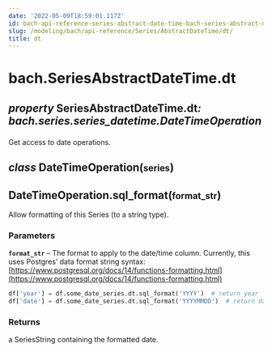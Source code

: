 ```yaml
---
date: '2022-05-09T18:59:01.117Z'
id: bach-api-reference-series-abstract-date-time-bach-series-abstract-date-time-dt
slug: /modeling/bach/api-reference/Series/AbstractDateTime/dt/
title: dt
---
```


# bach.SeriesAbstractDateTime.dt

<div className="property">

<h2 className="signature-property"><span className="type-annotation"><em>property</em></span> <span className="additional-name">SeriesAbstractDateTime.</span><span className="name">dt</span><span className="type-annotation"><em>: bach.series.series_datetime.DateTimeOperation

</em></span> </h2>


<div className="content">

Get access to date operations.

<div className="class">

<h2 className="signature-class"><span className="type-annotation"><em>class</em></span> <span className="name">DateTimeOperation(</span><small className="parameter-list"><span className="parameter" id="series">series</span></small>)</h2>


<div className="content">

<div className="method">

<h2 className="signature-method"><span className="additional-name">DateTimeOperation.</span><span className="name">sql_format(</span><small className="parameter-list"><span className="parameter" id="format_str">format_str</span></small>)</h2>


<div className="content">

Allow formatting of this Series (to a string type).


### Parameters

**`format_str`** – The format to apply to the date/time column.
Currently, this uses Postgres’ data format string syntax:
[https://www.postgresql.org/docs/14/functions-formatting.html](https://www.postgresql.org/docs/14/functions-formatting.html)


```python
df['year'] = df.some_date_series.dt.sql_format('YYYY')  # return year
df['date'] = df.some_date_series.dt.sql_format('YYYYMMDD')  # return date
```


### Returns

a SeriesString containing the formatted date.



</div>


</div>


</div>


</div>


</div>


</div>

